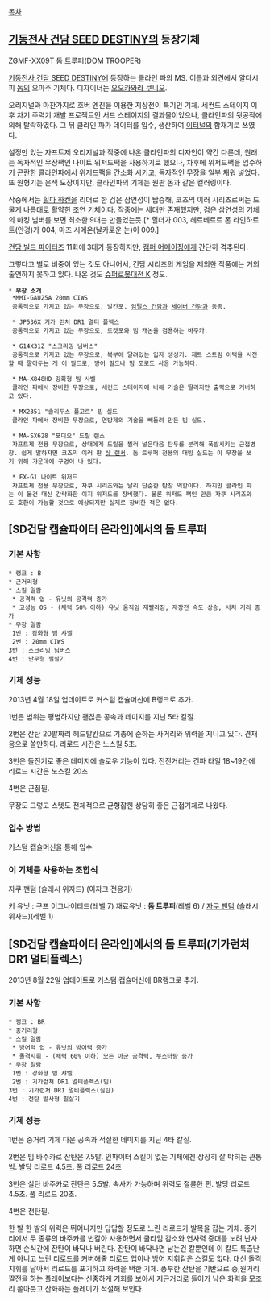 [[목차]]

== [[기동전사 건담 SEED DESTINY]]의 등장기체 ==
ZGMF-XX09T 돔 트루퍼(DOM TROOPER)

[[기동전사 건담 SEED DESTINY]]에 등장하는 클라인 파의 MS. 이름과 외견에서 알다시피 [[돔]]의 오마주 기체다. 디자이너는 [[오오카와라 쿠니오]].

오리지널과 마찬가지로 호버 엔진을 이용한 지상전이 특기인 기체. 세컨드 스테이지 이후 차기 주력기 개발 프로젝트인 서드 스테이지의 결과물이었으나, 클라인파의 뒷공작에 의해 탈락하였다. 그 뒤 클라인 파가 데이터를 입수, 생산하여 [[이터널]]의 함재기로 쓰였다. 

설정만 있는 자프트제 오리지널과 작중에 나온 클라인파의 디자인이 약간 다른데, 원래는 독자적인 무장팩인 나이트 위저드팩을 사용하기로 했으나, 차후에 위저드팩을 입수하기 곤란한 클라인파에서 위저드팩을 간소화 시키고, 독자적인 무장을 일부 채워 넣었다. 또 원형기는 은색 도장이지만, 클라인파의 기체는 원판 돔과 같은 컬러링이다.

작중에서는 [[힐다 하켄]]을 리더로 한 검은 삼연성이 탑승해, 코즈믹 이러 시리즈로써는 드물게 나름대로 활약한 조연 기체이다. 작중에는 세대만 존재했지만, 검은 삼연성의 기체의 마킹 넘버를 보면 최소한 9대는 만들었는듯.[* 힐더가 003, 헤르베르트 폰 라인하르트(안경)가 004, 마즈 시메온(날카로운 눈)이 009.]

[[건담 빌드 파이터즈]] 11화에 3대가 등장하지만, [[캠퍼 어메이징]]에게 간단히 격추된다.

그렇다고 별로 비중이 있는 것도 아니어서, 건담 시리즈의 게임을 제외한 작품에는 거의 출연하지 못하고 있다. 나온 것도 [[슈퍼로봇대전 K]] 정도.

 * '''무장 소개'''
  *MMI-GAU25A 20mm CIWS 
  공통적으로 가지고 있는 무장으로, 발칸포. [[임펄스 건담]]과 [[세이버 건담]]과 동종.

  * JP536X 기가 런처 DR1 멀티 플렉스 
  공통적으로 가지고 있는 무장으로, 로켓포와 빔 캐논을 겸용하는 바주카.   

  * G14X31Z "스크리밍 님버스" 
  공통적으로 가지고 있는 무장으로, 복부에 달려있는 입자 생성기. 제트 스트림 어택을 시전할 때 깔아두는 게 이 필드로, 방어 필드나 빔 포로도 사용 가능하다.

  * MA-X848HD 강화형 빔 사벨
  클라인 파에서 장비한 무장으로, 세컨드 스테이지에 비해 기술은 딸리지만 출력으로 커버하고 있다.

  * MX2351 "솔리두스 풀고르" 빔 실드
  클라인 파에서 장비한 무장으로, 연방제의 기술을 빼돌려 만든 빔 실드.

  * MA-SX628 "포디오" 드릴 랜스
  자프트제 전용 무장으로, 상대에게 드릴을 찔러 넣은다음 탄두를 분리해 폭발시키는 근접병장. 쉽게 말하자면 코즈믹 이러 판 [[샷 랜서]]. 돔 트루퍼 전용의 대빔 실드는 이 무장을 쓰기 위해 가운데에 구멍이 나 있다.

  * EX-G1 나이트 위저드
  자프트제 전용 무장으로, 자쿠 시리즈와는 달리 단순한 탄창 역할이다. 하지만 클라인 파는 이 물건 대신 간략화한 이지 위저드를 장비했다. 물론 위저드 팩인 만큼 자쿠 시리즈와도 호환이 가능할 것으로 예상되지만 실제로 장비한 적은 없다.

== [SD건담 캡슐파이터 온라인]에서의 돔 트루퍼 ==

=== 기본 사항 ===
 * 랭크 : B
 * 근거리형
 * 스킬 일람
  * 공격력 업 - 유닛의 공격력 증가
  * 고성능 OS - (체력 50% 이하) 유닛 움직임 재빨라짐, 재장전 속도 상승, 서치 거리 증가
 * 무장 일람 
  1번 : 강화형 빔 샤벨
  2번 : 20mm CIWS
 3번 : 스크리밍 님버스 
 4번 : 난무형 필살기
=== 기체 성능 ===
2013년 4월 18일 업데이트로 커스텀 캡슐머신에 B랭크로 추가.

1번은 범위는 평범하지만 괜찮은 공속과 데미지를 지닌 5타 칼질.

2번은 잔탄 20발짜리 헤드발칸으로 기총에 준하는 사거리와 위력을 지니고 있다. 견재용으로 쓸만하다. 리로드 시간은 노스킬 5초.

3번은 돌진기로 좋은 데미지에 슬로우 기능이 있다. 전진거리는 건파 타일 18~19칸에 리로드 시간은 노스킬 20초.

4번은 근접필.

무장도 그렇고 스텟도 전체적으로 균형잡힌 상당히 좋은 근접기체로 나왔다.

=== 입수 방법 ===
커스텀 캡슐머신을 통해 입수

=== 이 기체를 사용하는 조합식 ===

자쿠 팬텀 (슬래시 위자드) (이자크 전용기)

키 유닛 : 구프 이그나이티드(레벨 7)
재료유닛 : '''돔 트루퍼'''(레벨 6) / [[자쿠 워리어|자쿠 팬텀]] (슬래시 위자드)(레벨 1)

== [SD건담 캡슐파이터 온라인]에서의 돔 트루퍼(기가런처 DR1 멀티플렉스) ==
2013년 8월 22일 업데이트로 커스텀 캡슐머신에 BR랭크로 추가.

=== 기본 사항 ===
 * 랭크 : BR
 * 중거리형
 * 스킬 일람
  * 방어력 업 - 유닛의 방어력 증가
  * 돌격지휘 - (체력 60% 이하) 모든 아군 공격력, 부스터량 증가
 * 무장 일람 
  1번 : 강화형 빔 샤벨
  2번 : 기가런처 DR1 멀티플렉스(빔)
 3번 : 기가런처 DR1 멀티플렉스(실탄)
 4번 : 전탄 발사형 필살기

=== 기체 성능 ===

1번은 중거리 기체 다운 공속과 적절한 데미지를 지닌 4타 칼질.

2번은 빔 바주카로 잔탄은 7.5발. 인파이터 스킬이 없는 기체에겐 상장히 잘 박히는 관통빔. 발당 리로드 4.5초. 풀 리로드 24초

3번은 실탄 바주카로 잔탄은 5.5발. 속사가 가능하며 위력도 절륜한 편. 발당 리로드 4.5초. 풀 리로드 20초.

4번은 전탄필.

한 발 한 발의 위력은 뛰어나지만 답답할 정도로 느린 리로드가 발목을 잡는 기체. 중거리에서 두 종류의 바주카를 번갈아 사용하면서 쿨타임 감소와 연사력 증대를 노려 난사하면 순식간에 잔탄이 바닥나 버린다. 잔탄이 바닥나면 남는건 칼뿐인데 이 칼도 특출난게 아니고 느린 리로드를 커버해줄 리로드 업이나 방어 지휘같은 스킬도 없다. 대신 돌격지휘를 달아서 리로드를 포기하고 화력을 택한 기체.
풍부한 잔탄을 기반으로 중,원거리 짤전을 하는 플레이보다는 신중하게 기회를 보아서 지근거리로 들어가 남은 화력을 모조리 쏟아붓고 산화하는 플레이가 적절해 보인다.
